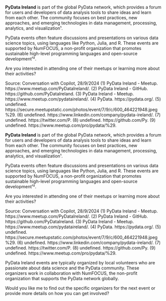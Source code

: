 **PyData Ireland** is part of the global PyData network, which provides a forum for users and developers of data analysis tools to share ideas and learn from each other. The community focuses on best practices, new approaches, and emerging technologies in data management, processing, analytics, and visualization¹.

PyData events often feature discussions and presentations on various data science topics, using languages like Python, Julia, and R. These events are supported by NumFOCUS, a non-profit organization that promotes sustainable high-level programming languages and open-source development¹².

Are you interested in attending one of their meetups or learning more about their activities?

Source: Conversation with Copilot, 28/9/2024
(1) PyData Ireland - Meetup. https://www.meetup.com/PyDataIreland/.
(2) PyData Ireland - GitHub. https://github.com/PyDataIreland.
(3) PyData Ireland - Meetup. https://www.meetup.com/pydataireland/.
(4) PyData. https://pydata.org/.
(5) undefined. https://secure.meetupstatic.com/photos/event/7/9/c/600_464221948.jpeg%29.
(6) undefined. https://www.linkedin.com/company/pydata-ireland/.
(7) undefined. https://twitter.com/P.
(8) undefined. https://github.com/Py.
(9) undefined. https://www.meetup.com/pro/pydata/%29.

**PyData Ireland** is part of the global PyData network, which provides a forum for users and developers of data analysis tools to share ideas and learn from each other. The community focuses on best practices, new approaches, and emerging technologies in data management, processing, analytics, and visualization¹.

PyData events often feature discussions and presentations on various data science topics, using languages like Python, Julia, and R. These events are supported by NumFOCUS, a non-profit organization that promotes sustainable high-level programming languages and open-source development¹².

Are you interested in attending one of their meetups or learning more about their activities?

Source: Conversation with Copilot, 28/9/2024
(1) PyData Ireland - Meetup. https://www.meetup.com/PyDataIreland/.
(2) PyData Ireland - GitHub. https://github.com/PyDataIreland.
(3) PyData Ireland - Meetup. https://www.meetup.com/pydataireland/.
(4) PyData. https://pydata.org/.
(5) undefined. https://secure.meetupstatic.com/photos/event/7/9/c/600_464221948.jpeg%29.
(6) undefined. https://www.linkedin.com/company/pydata-ireland/.
(7) undefined. https://twitter.com/P.
(8) undefined. https://github.com/Py.
(9) undefined. https://www.meetup.com/pro/pydata/%29.

PyData Ireland events are typically organized by local volunteers who are passionate about data science and the PyData community. These organizers work in collaboration with NumFOCUS, the non-profit organization that supports the PyData network globally.

Would you like me to find out the specific organizers for the next event or provide more details on how you can get involved?
